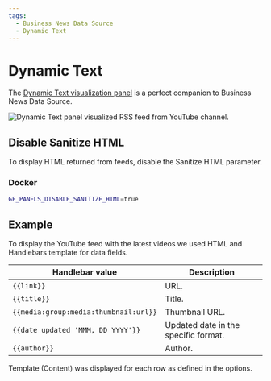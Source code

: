 ```yaml
---
tags:
  - Business News Data Source
  - Dynamic Text
---
```



# Dynamic Text

The [Dynamic Text visualization panel](/plugins/volkovlabs-dynamictext-panel) is a perfect companion to Business News Data Source.

<Image
  title="Dynamic Text panel visualized RSS feed from YouTube channel."
  src="/img/plugins/volkovlabs-rss-datasource/dynamic-text.png"
/>

## Disable Sanitize HTML

To display HTML returned from feeds, disable the Sanitize HTML parameter.

### Docker

```bash
GF_PANELS_DISABLE_SANITIZE_HTML=true
```

## Example

To display the YouTube feed with the latest videos we used HTML and Handlebars template for data fields.

| Handlebar value                       | Description                          |
| ------------------------------------- | ------------------------------------ |
| `{{link}}`                            | URL.                                 |
| `{{title}}`                           | Title.                               |
| `{{media:group:media:thumbnail:url}}` | Thumbnail URL.                       |
| `{{date updated 'MMM, DD YYYY'}}`     | Updated date in the specific format. |
| `{{author}}`                          | Author.                              |

Template (Content) was displayed for each row as defined in the options.

<Code
  url="https://github.com/VolkovLabs/volkovlabs.io/blob/main/docs/volkovlabs-rss-datasource/html/text.html"
  language="html"
/>
